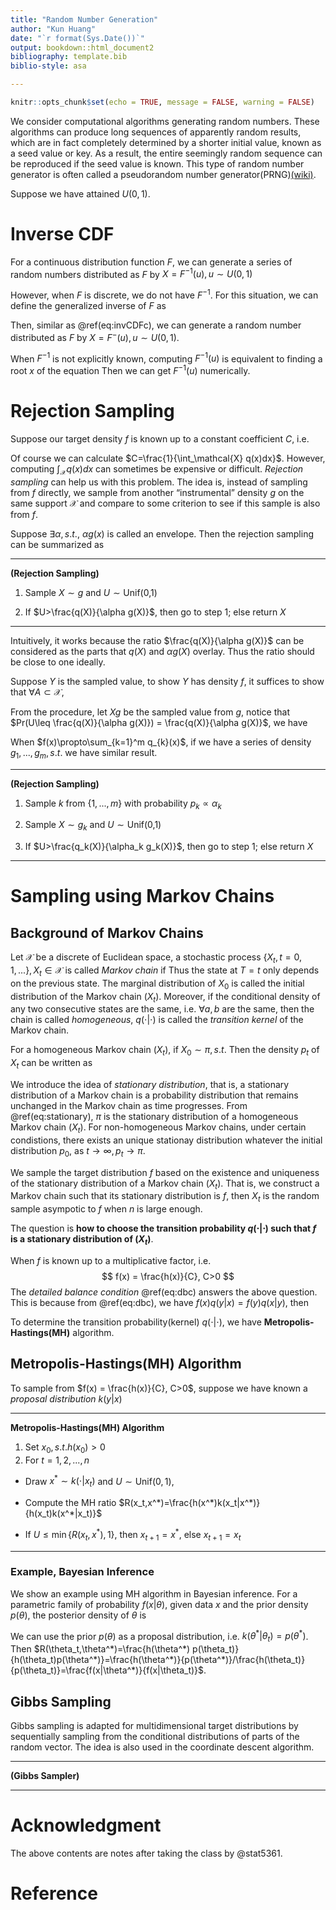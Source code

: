 ```yaml
---
title: "Random Number Generation"
author: "Kun Huang"
date: "`r format(Sys.Date())`"
output: bookdown::html_document2
bibliography: template.bib
biblio-style: asa

---
```


```r
knitr::opts_chunk$set(echo = TRUE, message = FALSE, warning = FALSE)
```

We consider computational algorithms generating random numbers. These algorithms can produce long sequences of apparently random results, which are in fact completely determined by a shorter initial value, known as a seed value or key. As a result, the entire seemingly random sequence can be reproduced if the seed value is known. This type of random number generator is often called a pseudorandom number generator(PRNG)[(wiki)](https://en.wikipedia.org/wiki/Random_number_generation#%22True%22_vs._pseudo-random_numbers).

Suppose we have attained $U(0,1)$. 

# Inverse CDF

For a continuous distribution function $F$, we can generate a series of random numbers distributed as $F$ by $X=F^{-1}(u),u\sim U(0,1)$
\begin{align}
P(X\leq x) &= P(F^{-1}(u)\leq x)\\
&= P(u\leq F(x))\\
&= F(x)
(\#eq:invCDFc)
\end{align}

However, when $F$ is discrete, we do not have $F^{-1}$. For this situation, we can define the generalized inverse of $F$ as 
\begin{equation}
F^{-}(u) = \inf{x: F(x)\geq u}
(\#eq:gF)
\end{equation}

Then, similar as \@ref(eq:invCDFc), we can generate a random number distributed as $F$ by $X=F^{-}(u),u\sim U(0,1)$.

When $F^{-1}$ is not explicitly known, computing $F^{-1}(u)$ is equivalent to finding a root $x$ of the equation
\begin{equation}
F(x) - u = 0
\end{equation}
Then we can get $F^{-1}(u)$ numerically.

# Rejection Sampling

Suppose our target density $f$ is known up to a constant coefficient $C$, i.e.
\begin{equation}
f(x) = Cq(x)
\end{equation}

Of course we can calculate $C=\frac{1}{\int_\mathcal{X} q(x)dx}$. However, computing $\int_{\mathcal{X}} q(x)dx$ can sometimes be expensive or difficult. *Rejection sampling* can help us with this problem. The idea is, instead of sampling from $f$ directly, we sample from another "instrumental" density $g$ on the same support $\mathcal{X}$ and compare to some criterion to see if this sample is also from $f$. 

Suppose $\exists \alpha, s.t.$, 
\begin{equation}
q(x) \leq \alpha g(x), \forall x \in \mathcal{X}
(\#eq:ratio1)
\end{equation}
$\alpha g(x)$ is called an envelope. Then the rejection sampling can be summarized as 

---

**(Rejection Sampling)**

1. Sample $X\sim g$ and $U\sim \text{Unif(0,1)}$

2. If $U>\frac{q(X)}{\alpha g(X)}$, then go to step 1; else return $X$

---

Intuitively, it works because the ratio $\frac{q(X)}{\alpha g(X)}$ can be considered as the parts that $q(X)$ and $\alpha g(X)$ overlay. Thus the ratio should be close to one ideally. 

Suppose $Y$ is the sampled value, to show $Y$ has density $f$, it suffices to show that $\forall A\subset \mathcal{X}$, 
\begin{equation}
Pr(Y\in A) = \int_{A} f(x) dx
(\#eq:rejproof)
\end{equation}

From the procedure, let $Xg$ be the sampled value from $g$, notice that $Pr(U\leq \frac{q(X)}{\alpha g(X)}) = \frac{q(X)}{\alpha g(X)}$, we have 

\begin{align}
Pr(Y\in A) & = \frac{Pr(Xg\in A,Xg \text{ is accepted})}{Pr(Xg\text{ is accepted})}\\
&= \frac{Pr(Xg\in A,Xg \text{ is accepted}, Xg \text{ is from } g)}{Pr(Xg\text{ is accepted})}\\
&= \frac{\int_{A} \frac{q(X)}{\alpha g(X)} g(x)dx}{\alpha^{-1}\int q(x)dx}\\
&= \int_{A} f(x)dx
\end{align}

When $f(x)\propto\sum_{k=1}^m q_{k}(x)$, if we have a series of density $g_1,...,g_m, s.t.$
\begin{equation*}
q_k(x)\leq \alpha_k g_k(x), \forall x\in \mathcal{X}
\end{equation*}
we have similar result.

---

**(Rejection Sampling)**

1. Sample $k$ from $\{1,...,m\}$ with probability $p_k\propto\alpha_k$

2. Sample $X\sim g_k$ and $U\sim \text{Unif(0,1)}$

3. If $U>\frac{q_k(X)}{\alpha_k g_k(X)}$, then go to step 1; else return $X$

---

# Sampling using Markov Chains

## Background of Markov Chains

Let $\mathcal{X}$ be a discrete of Euclidean space, a stochastic process $\{X_t, t=0,1,...\}, X_t\in\mathcal{X}$ is called *Markov chain* if 
\begin{equation}
P(X_t\in A|X_{t-1},...,X_1,X_0) \stackrel{a.s.}{=} P(X_t\in A|X_{t-1}), \forall t>0, \ \forall A\subset\mathcal{X}
(\#eq:MC)
\end{equation}
Thus the state at $T=t$ only depends on the previous state. The marginal distribution of $X_0$ is called the initial distribution of the Markov chain $(X_t)$. Moreover, if the conditional density of any two consecutive states are the same, i.e. $\forall a,b$
\begin{equation}
p(x_t=b|x_{t-1}=a):=q(b|a), \forall t>0
(\#eq:HMC)
\end{equation}
are the same, then the chain is called *homogeneous*, $q(\cdot|\cdot)$ is called the *transition kernel* of the Markov chain.

For a homogeneous Markov chain $(X_t)$, if $X_0\sim\pi,s.t.$
\begin{equation}
\pi(x) = \int q(x|y)\pi(y)dy
(\#eq:initpi)
\end{equation}
Then the density $p_t$ of $X_t$ can be written as 
\begin{align}
p_t(x) &= \int q(x|y)p_{t-1}(y)dy\\
&\stackrel{\text{homogeneous}}{=}\int q(x_{1}=x|x_{0}=y)p_0(y)dy\\
&=\int q(x|y)\pi(y)dy\\
&=\pi(x), \forall t\geq0
(\#eq:stationary)
\end{align}

We introduce the idea of *stationary distribution*, that is, a stationary distribution of a Markov chain is a probability distribution that remains unchanged in the Markov chain as time progresses.
From \@ref(eq:stationary), $\pi$ is the stationary distribution of a homogeneous Markov chain $(X_t)$. For non-homogeneous Markov chains, under certain condistions, there exists an unique stationay distribution whatever the initial distribution $p_0,$ as $t\rightarrow\infty,p_t\rightarrow\pi$. 

We sample the target distribution $f$ based on the existence and uniqueness of the stationary distribution of a Markov chain $(X_t)$. That is, we construct a Markov chain such that its stationary distribution is $f$, then $X_t$ is the random sample asympotic to $f$ when $n$ is large enough. 

The question is **how to choose the transition probability $q(\cdot|\cdot)$ such that $f$ is a stationary distribution of $(X_t)$**.

When $f$ is known up to a multiplicative factor, i.e.
$$
f(x) = \frac{h(x)}{C}, C>0
$$
The *detailed balance condition* \@ref(eq:dbc) answers the above question.
\begin{equation}
h(x)q(y|x) = h(y)q(x|y), \forall x\not=y\in\mathcal{X}
(\#eq:dbc)
\end{equation}
This is because from \@ref(eq:dbc), we have $f(x)q(y|x) = f(y)q(x|y)$, then 
\begin{equation}
p_t(y)=\int f(x)q(y|x) dx = \int f(y)q(x|y) dx = f(y)\underbrace{\int q(x|y) dx}_{=1}
\end{equation}

To determine the transition probability(kernel) $q(\cdot|\cdot)$, we have **Metropolis-Hastings(MH)** algorithm. 

## Metropolis-Hastings(MH) Algorithm

To sample from $f(x) = \frac{h(x)}{C}, C>0$, suppose we have known a *proposal distribution* $k(y|x)$

---

**Metropolis-Hastings(MH) Algorithm**

1. Set $x_0,s.t. h(x_0)>0$
2. For $t=1,2,...,n$
  - Draw $x^*\sim k(\cdot|x_t)$ and $U\sim\text{Unif}(0,1)$,
  
  - Compute the MH ratio $R(x_t,x^*)=\frac{h(x^*)k(x_t|x^*)}{h(x_t)k(x^*|x_t)}$
  
  - If $U\leq\min\{R(x_t,x^*),1\}$, then $x_{t+1}=x^*$, else $x_{t+1} = x_t$
  
---

### Example, Bayesian Inference

We show an example using MH algorithm in Bayesian inference. For a parametric family of probability $f(x|\theta)$, given data $x$ and the prior density $p(\theta)$, the posterior density of $\theta$ is 
\begin{equation}
p(\theta|x) = \frac{f(x|\theta)p(\theta)}{\int f(x|\theta)p(\theta)d\theta} \propto h(\theta)
(\#eq:bayes)
\end{equation}

We can use the prior $p(\theta)$ as a proposal distribution, i.e. $k(\theta^*|\theta_t)=p(\theta^*)$. Then $R(\theta_t,\theta^*)=\frac{h(\theta^*) p(\theta_t)}{h(\theta_t)p(\theta^*)}=\frac{h(\theta^*)}{p(\theta^*)}/\frac{h(\theta_t)}{p(\theta_t)}=\frac{f(x|\theta^*)}{f(x|\theta_t)}$.

## Gibbs Sampling

Gibbs sampling is adapted for multidimensional target distributions by sequentially sampling from the conditional distributions of parts of the random vector. The idea is also used in the coordinate descent algorithm. 


---

**(Gibbs Sampler)**

---

# Acknowledgment {-}

The above contents are notes after taking the class by @stat5361. 

# Reference {-}
